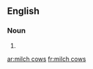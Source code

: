 ==English==

===Noun===
{{head|en|plural}}

# {{plural of|milch cow|lang=en|nocat=1}}

[[ar:milch cows]]
[[fr:milch cows]]